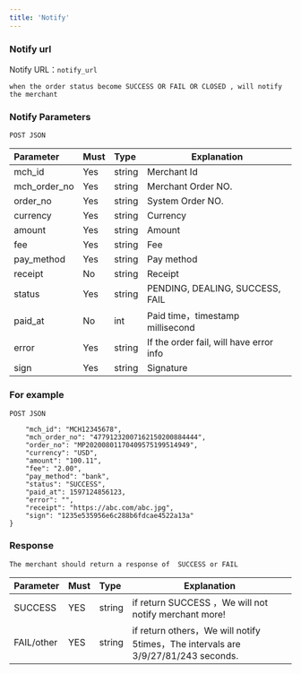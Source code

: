 ```yaml
---
title: 'Notify'
---
```


### Notify url

Notify URL：`notify_url`

`when the order status become SUCCESS OR FAIL OR CLOSED , will notify the merchant`

### Notify Parameters
`POST JSON`

| Parameter | Must    | Type  |  Explanation  |
|:-------------------|:----|:----- |-----|
| mch_id             | Yes   |string |Merchant Id  |
| mch_order_no       | Yes   |string |Merchant Order NO. |
| order_no           | Yes   |string |System Order NO. |
| currency           | Yes   |string | Currency  |
| amount             | Yes   |string | Amount  |
| fee                | Yes   |string | Fee |
| pay_method         | Yes   |string | Pay method  |
| receipt            | No   |string | Receipt |
| status             | Yes  |string | PENDING, DEALING, SUCCESS, FAIL |
| paid_at            | No   |int | Paid time，timestamp millisecond  |
| error              | Yes   |string | If the order fail, will have error info |
| sign               | Yes   |string | Signature |



### For example
`POST JSON`

```{
    "mch_id": "MCH12345678",
    "mch_order_no": "47791232007162150200884444",
    "order_no": "MP20200801170409575199514949",
    "currency": "USD",
    "amount": "100.11",
    "fee": "2.00",
    "pay_method": "bank",
    "status": "SUCCESS",
    "paid_at": 1597124856123,
    "error": "",
    "receipt": "https://abc.com/abc.jpg",
    "sign": "1235e535956e6c288b6fdcae4522a13a"
}
```



### Response
`The merchant should return a response of  SUCCESS or FAIL`

| Parameter | Must    | Type  |  Explanation  |
|:----    |:---|:----- |-----   |
|SUCCESS |YES  |string | if return SUCCESS ，We will not notify merchant more!  |
|FAIL/other |YES  |string | if return others，We will notify 5times，The intervals are 3/9/27/81/243 seconds.|
